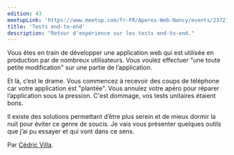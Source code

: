 ```yaml
---
edition: 43
meetupLink: 'https://www.meetup.com/fr-FR/Aperos-Web-Nancy/events/237215287/'
title: 'Tests end-to-end'
description: "Retour d'expérience sur les tests end-to-end."
---
```


Vous êtes en train de développer une application web qui est utilisée en production par de nombreux utilisateurs. Vous voulez effectuer "une toute petite modification" sur une partie de l’application.

Et là, c’est le drame. Vous commencez à recevoir des coups de téléphone car votre application est "plantée". Vous annulez votre apéro pour réparer l’application sous la pression. C'est dommage, vos tests unitaires étaient bons.

Il existe des solutions permettant d’être plus serein et de mieux dormir la nuit pour éviter ce genre de soucis. Je vais vous présenter quelques outils que j’ai pu essayer et qui vont dans ce sens.

Par [Cédric Villa](https://twitter.com/zestprod).
